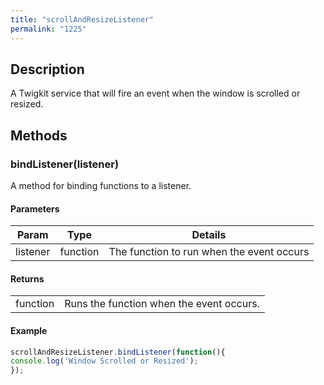 ```yaml
---
title: "scrollAndResizeListener"
permalink: "1225"
---
```


## Description

A Twigkit service that will fire an event when the window is scrolled or resized.

## Methods

### bindListener(listener)

A method for binding functions to a listener.

#### Parameters

| Param | Type | Details |
| --- | --- | --- |
| listener | function | The function to run when the event occurs |

#### Returns

|  |  |
| --- | --- |
| function | Runs the function when the event occurs. |

#### Example

```js
scrollAndResizeListener.bindListener(function(){
console.log('Window Scrolled or Resized');
});
```
